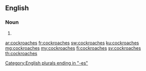 ==English==

===Noun===
{{head|en|noun plural form}}

# {{plural of|cockroach|lang=en}}

[[Category:English plurals ending in "-es"]]

[[ar:cockroaches]]
[[fr:cockroaches]]
[[sw:cockroaches]]
[[ku:cockroaches]]
[[mg:cockroaches]]
[[my:cockroaches]]
[[fi:cockroaches]]
[[sv:cockroaches]]
[[th:cockroaches]]